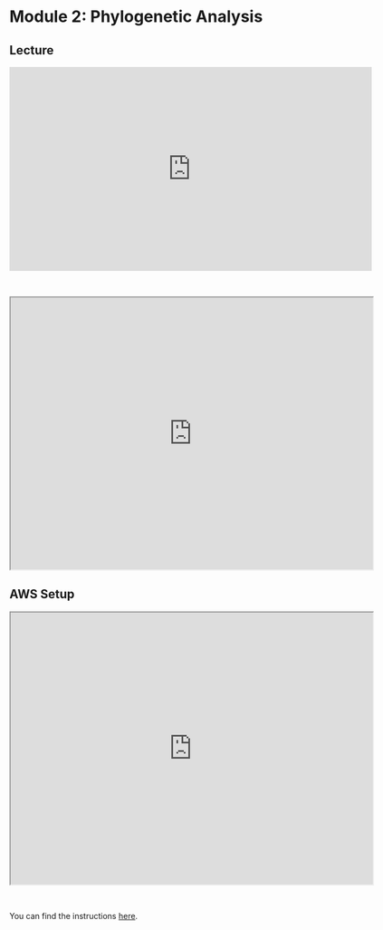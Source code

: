 # Module 2: Phylogenetic Analysis

## Lecture

<iframe width="640" height="360" src="https://www.youtube.com/embed/t-COeK1ld1s?si=Mdi8pNoLYHWoh6JQ" title="YouTube video player" frameborder="0" allow="accelerometer; autoplay; clipboard-write; encrypted-media; gyroscope; picture-in-picture; web-share" referrerpolicy="strict-origin-when-cross-origin" allowfullscreen></iframe>

<br>

<iframe src="https://drive.google.com/file/d/10GXetSm55F0sF-xm2ZvWOndBUEEn4GEb/preview" width="640" height="480" allow="autoplay"></iframe>

## AWS Setup

<iframe src="https://drive.google.com/file/d/1L-MA6JKrPQTkOdRsLNXlsa2Gu7Iq3JaC/preview" width="640" height="480" allow="autoplay"></iframe>

<br>

You can find the instructions [here](https://bioinformaticsdotca.github.io/AWS_setup).
